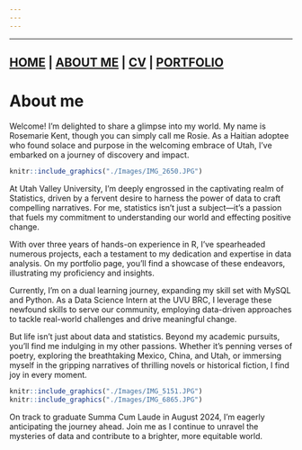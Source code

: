 ```yaml
---
---
---
```


------------------------------------------------------------------------

## [HOME](http://Rosiek032123.github.io/) \| [ABOUT ME](http://Rosiek032123.github.io/About_me/) \| [CV](http://Rosiek032123.github.io/CV/RosemarieKent-4.pdf) \| [PORTFOLIO](http://Rosiek032123.github.io/Portfolio/)

# About me

Welcome! I'm delighted to share a glimpse into my world. My name is Rosemarie Kent, though you can simply call me Rosie. As a Haitian adoptee who found solace and purpose in the welcoming embrace of Utah, I've embarked on a journey of discovery and impact.

```r
knitr::include_graphics("./Images/IMG_2650.JPG")
```

At Utah Valley University, I'm deeply engrossed in the captivating realm of Statistics, driven by a fervent desire to harness the power of data to craft compelling narratives. For me, statistics isn't just a subject—it's a passion that fuels my commitment to understanding our world and effecting positive change.

With over three years of hands-on experience in R, I've spearheaded numerous projects, each a testament to my dedication and expertise in data analysis. On my portfolio page, you'll find a showcase of these endeavors, illustrating my proficiency and insights.

Currently, I'm on a dual learning journey, expanding my skill set with MySQL and Python. As a Data Science Intern at the UVU BRC, I leverage these newfound skills to serve our community, employing data-driven approaches to tackle real-world challenges and drive meaningful change.

But life isn't just about data and statistics. Beyond my academic pursuits, you'll find me indulging in my other passions. Whether it's penning verses of poetry, exploring the breathtaking Mexico, China, and Utah, or immersing myself in the gripping narratives of thrilling novels or historical fiction, I find joy in every moment.

```r
knitr::include_graphics("./Images/IMG_5151.JPG")
knitr::include_graphics("./Images/IMG_6865.JPG")
```

On track to graduate Summa Cum Laude in August 2024, I'm eagerly anticipating the journey ahead. Join me as I continue to unravel the mysteries of data and contribute to a brighter, more equitable world.

<br> <br> <br> <br> <br> <br> <br> <br> <br> <br> <br> <br> <br> <br> <br> <br>
